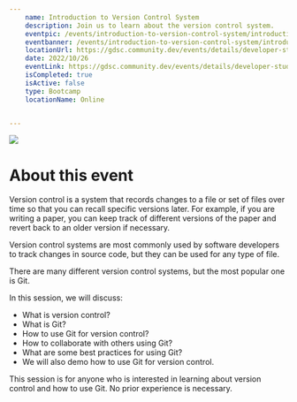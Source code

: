 ```yaml
---
    name: Introduction to Version Control System
    description: Join us to learn about the version control system.
    eventpic: /events/introduction-to-version-control-system/introduction-to-version-control-system.png
    eventbanner: /events/introduction-to-version-control-system/introduction-to-version-control-system-banner.png
    locationUrl: https://gdsc.community.dev/events/details/developer-student-clubs-jis-university-kolkata-presents-introduction-to-version-control-system-i/
    date: 2022/10/26
    eventLink: https://gdsc.community.dev/events/details/developer-student-clubs-jis-university-kolkata-presents-introduction-to-version-control-system-i/
    isCompleted: true
    isActive: false
    type: Bootcamp
    locationName: Online


---
```


<Image
  src="/events/webdev-bootcamp/webdev-bootcamp-banner.png"
  width={1920}
  height={620}
  className="rounded-xl"
/>

# About this event

Version control is a system that records changes to a file or set of files over time so that you can recall specific versions later. For example, if you are writing a paper, you can keep track of different versions of the paper and revert back to an older version if necessary.

Version control systems are most commonly used by software developers to track changes in source code, but they can be used for any type of file.

There are many different version control systems, but the most popular one is Git.

In this session, we will discuss:

- What is version control?
- What is Git?
- How to use Git for version control?
- How to collaborate with others using Git?
- What are some best practices for using Git?
- We will also demo how to use Git for version control.

This session is for anyone who is interested in learning about version control and how to use Git. No prior experience is necessary.
